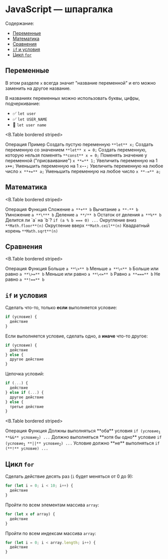 
# JavaScript — шпаргалка

Содержание:
  * [Переменные](#vars)
  * [Математика](#math)
  * [Сравнения](#compare)
  * [`if` и условия](#if)
  * [Цикл `for`](#for)

## Переменные <a name="vars" />

В этом разделе `x` всегда значит "название переменной" и его можно заменить на другое название.

В названиях переменных можно использовать буквы, цифры, подчеркивание:

* ✅ `let user`
* ✅ `let USER_NAME`
* 🚫 `let user name`

<B.Table bordered striped>
  <thead>
    <tr>
      <th>Операция</th>
      <th>Пример</th>
    </tr>
  </thead>
  <tbody>
    <tr>
      <td>Создать пустую переменную</td>
      <td><code>**let** x;</code></td>
    </tr>
    <tr>
      <td>Создать переменную со значением</td>
      <td><code>**let** x = 0;</code></td>
    </tr>
    <tr>
      <td>Создать переменную, которую нельзя поменять</td>
      <td><code>**const** x = 0;</code></td>
    </tr>
    <tr>
      <td>Поменять значение у переменной ("присваивание")</td>
      <td><code>x **=** 1;</code></td>
    </tr>
    <tr>
      <td>Увеличить переменную на 1</td>
      <td><code>x<b>++</b>;</code></td>
    </tr>
    <tr>
      <td>Уменьшить переменную на 1</td>
      <td><code>x<b>--</b>;</code></td>
    </tr>
    <tr>
      <td>Увеличить переменную на любое число </td>
      <td><code>x **+=** a;</code></td>
    </tr>
    <tr>
      <td>Уменьшить переменную на любое число </td>
      <td><code>x **-=** a;</code></td>
    </tr>
  </tbody>
</B.Table>

## Математика <a name="math" />

<B.Table bordered striped>
  <thead>
    <tr>
      <th>Операция</th>
      <th>Функция</th>
    </tr>
  </thead>
  <tbody>
    <tr>
      <td>Сложение</td>
      <td><code>a **+** b</code></td>
    </tr>
    <tr>
      <td>Вычитание</td>
      <td><code>a **-** b</code></td>
    </tr>
    <tr>
      <td>Умножение</td>
      <td><code>a **\*** b</code></td>
    </tr>
    <tr>
      <td>Деление</td>
      <td><code>a **/** b</code></td>
    </tr>
    <tr>
      <td>Остаток от деления</td>
      <td><code>a **%** b</code></td>
    </tr>
    <tr>
      <td>Делится ли `a` на `b`?</td>
      <td><code>if (a % b === 0) ...</code></td>
    </tr>
    <tr>
      <td>Округление вниз</td>
      <td><code>**Math.floor**(n)</code></td>
    </tr>
    <tr>
      <td>Округление вверх</td>
      <td><code>**Math.ceil**(n)</code></td>
    </tr>
    <tr>
      <td>Квадратный корень</td>
      <td><code>**Math.sqrt**(n)</code></td>
    </tr>
  </tbody>
</B.Table>

## Сравнения <a name="compare" />

<B.Table bordered striped>
  <thead>
    <tr>
      <th>Операция</th>
      <th>Функция</th>
    </tr>
  </thead>
  <tbody>
    <tr>
      <td>Больше</td>
      <td><code>a **\>** b</code></td>
    </tr>
    <tr>
      <td>Меньше</td>
      <td><code>a **\<** b</code></td>
    </tr>
    <tr>
      <td>Больше или равно</td>
      <td><code>a **\>=** b</code></td>
    </tr>
    <tr>
      <td>Меньше или равно</td>
      <td><code>a **\<=** b</code></td>
    </tr>
    <tr>
      <td>Равно</td>
      <td><code>a **===** b</code></td>
    </tr>
    <tr>
      <td>Не равно</td>
      <td><code>a **!==** b</code></td>
    </tr>
  </tbody>
</B.Table>

## `if` и условия <a name="if" />

Сделать что-то, только **если** выполняется условие:

```js
if (условие) { 
  действие
}
```

Если выполняется условие, сделать одно, а **иначе** что-то другое:

```js
if (условие) { 
  действие
} else {
  другое действие
}
```

Цепочка условий:

```js
if (...) { 
  действие
} else if (...) {
  другое действие
} else {
  третье действие
}
```

<B.Table bordered striped>
  <thead>
    <tr>
      <th>Операция</th>
      <th>Функция</th>
    </tr>
  </thead>
  <tbody>
    <tr>
      <td>Должны выполняться **оба** условия</td>
      <td><code>if (условие<sub>1</sub> **&&** условие<sub>2</sub>) ...</code></td>
    </tr>
    <tr>
      <td>Должно выполняться **хотя бы одно** условие</td>
      <td><code>if (условие<sub>1</sub> **||** условие<sub>2</sub>) ...</code></td>
    </tr>
    <tr>
      <td>Условие должно **не** выполняться</td>
      <td><code>if (**!** условие) ...</code></td>
    </tr>
  </tbody>
</B.Table>

## Цикл `for` <a name="for" />

Сделать действие десять раз (`i` будет меняться от 0 до 9):

```js
for (let i = 0; i < 10; i++) {
  действие
}
```

Пройти по всем элементам массива `array`:

```js
for (let x of array) {
  действие
}
```

Пройти по всем индексам массива `array`:

```js
for (let i = 0; i < array.length; i++) {
  действие
}
```
